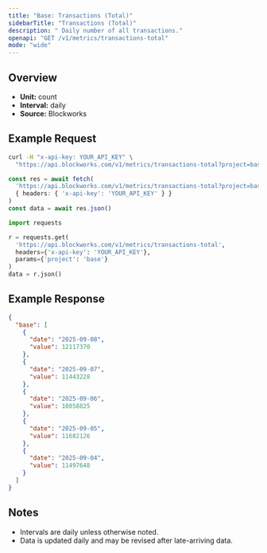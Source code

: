 ```yaml
---
title: "Base: Transactions (Total)"
sidebarTitle: "Transactions (Total)"
description: " Daily number of all transactions."
openapi: "GET /v1/metrics/transactions-total"
mode: "wide"
---
```


## Overview

- **Unit:** count
- **Interval:** daily
- **Source:** Blockworks

## Example Request

<CodeGroup>

```bash cURL
curl -H "x-api-key: YOUR_API_KEY" \
  "https://api.blockworks.com/v1/metrics/transactions-total?project=base"
```

```typescript TypeScript
const res = await fetch(
  'https://api.blockworks.com/v1/metrics/transactions-total?project=base',
  { headers: { 'x-api-key': 'YOUR_API_KEY' } }
)
const data = await res.json()
```

```python Python
import requests

r = requests.get(
  'https://api.blockworks.com/v1/metrics/transactions-total',
  headers={'x-api-key': 'YOUR_API_KEY'},
  params={'project': 'base'}
)
data = r.json()
```

</CodeGroup>

## Example Response

```json
{
  "base": [
    {
      "date": "2025-09-08",
      "value": 12117370
    },
    {
      "date": "2025-09-07",
      "value": 11443228
    },
    {
      "date": "2025-09-06",
      "value": 10858825
    },
    {
      "date": "2025-09-05",
      "value": 11682126
    },
    {
      "date": "2025-09-04",
      "value": 11497648
    }
  ]
}
```

## Notes
- Intervals are daily unless otherwise noted.
- Data is updated daily and may be revised after late-arriving data.
